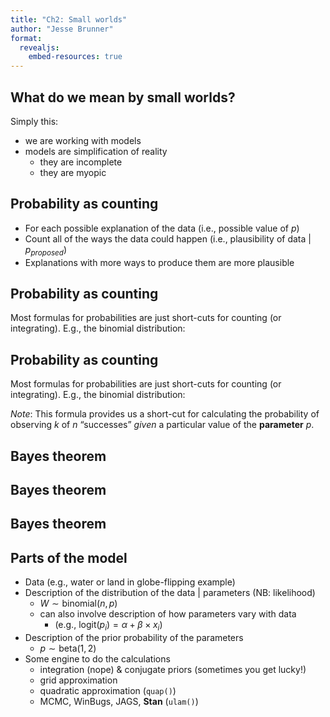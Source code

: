```yaml
---
title: "Ch2: Small worlds"
author: "Jesse Brunner"
format: 
  revealjs:
    embed-resources: true
---
```


## What do we mean by small worlds?

Simply this: 

-  we are working with models
-  models are simplification of reality
    -  they are incomplete
    -  they are myopic
  
## Probability as counting

-  For each possible explanation of the data (i.e., possible value of $p$)
-  Count all of the ways the data could happen (i.e., plausibility of data | $p_{proposed}$)
-  Explanations with more ways to produce them are more plausible


## Probability as counting {auto-animate=true}

Most formulas for probabilities are just short-cuts for counting (or integrating). E.g., the binomial distribution:

\begin{align}
\Pr(k \text{ of } n | p) &= \binom{n}{k}p^k(1-p)^{n-k} \\
             &= \frac{n!}{k!(n-k)!} p^k(1-p)^{n-k}
\end{align}


## Probability as counting {auto-animate=true}

Most formulas for probabilities are just short-cuts for counting (or integrating). E.g., the binomial distribution:

\begin{align}
\Pr(k \text{ of } n | p) &= \binom{n}{k}p^k(1-p)^{n-k} \\
             &= \frac{n!}{k!(n-k)!} p^k(1-p)^{n-k}
\end{align}

_Note_: This formula provides us a short-cut for calculating the probability of observing $k$ of $n$ "successes" _given_ a particular value of the **parameter** $p$.


## Bayes theorem {auto-animate=true}

\begin{align} 
\Pr(p_i | k) &= \frac{\text{Probability of data} | p_i\times \text{Prior probability of }p_i}{\text{Probability of the data overall}} 
\end{align}

## Bayes theorem {auto-animate=true}

\begin{align}
\Pr(p_i | k) &= \frac{\text{Probability of data} | p_i\times \text{Prior probability of }p_i}{\text{Probability of the data overall}} \\
&= \frac{\Pr(k \text{ of } n | p_i) \times Pr(p_i)}{Pr(k)} 
\end{align}

## Bayes theorem {auto-animate=true}

\begin{align}
\Pr(p_i | k) &= \frac{\text{Probability of data} | p_i\times \text{Prior probability of }p_i}{\text{Probability of the data overall}} \\
&= \frac{\Pr(k \text{ of } n | p_i) \times Pr(p_i)}{Pr(k)} \\
&= \frac{\Pr(k \text{ of } n | p_i) \times Pr(p_i)}{\sum_{i=1}^n \Pr(k \text{ of } n | p_i) \times Pr(p_i)}
\end{align}

## Parts of the model {.smaller .incremental}

-  Data (e.g., water or land in globe-flipping example)
-  Description of the distribution of the data | parameters (NB: likelihood)
    * $W \sim \text{binomial}(n, p)$
    * can also involve description of how parameters vary with data
        - (e.g., $\text{logit}(p_i) = \alpha + \beta \times x_i$)
- Description of the prior probability of the parameters
    * $p \sim \text{beta}(1, 2)$
-  Some engine to do the calculations
    * integration (nope) & conjugate priors (sometimes you get lucky!)
    * grid approximation
    * quadratic approximation (`quap()`)
    * MCMC, WinBugs, JAGS, **Stan** (`ulam()`)
